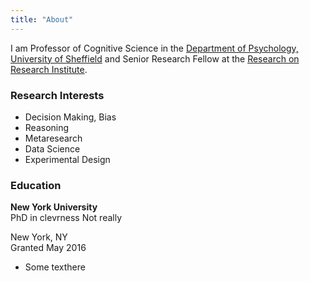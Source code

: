 ```yaml
---
title: "About"
---
```




I am Professor of Cognitive Science in the [Department of Psychology, University of Sheffield](https://www.sheffield.ac.uk/psychology) and Senior Research Fellow at the [Research on Research Institute](https://researchonresearch.org/).

### Research Interests

- Decision Making, Bias
- Reasoning
- Metaresearch
- Data Science
- Experimental Design

### Education

::: {.d-flex .justify-content-between}
::: {}
**New York University**  
PhD in clevrness
Not really
:::
::: {.text-end}
New York, NY  
Granted May 2016
:::
:::
- Some texthere


